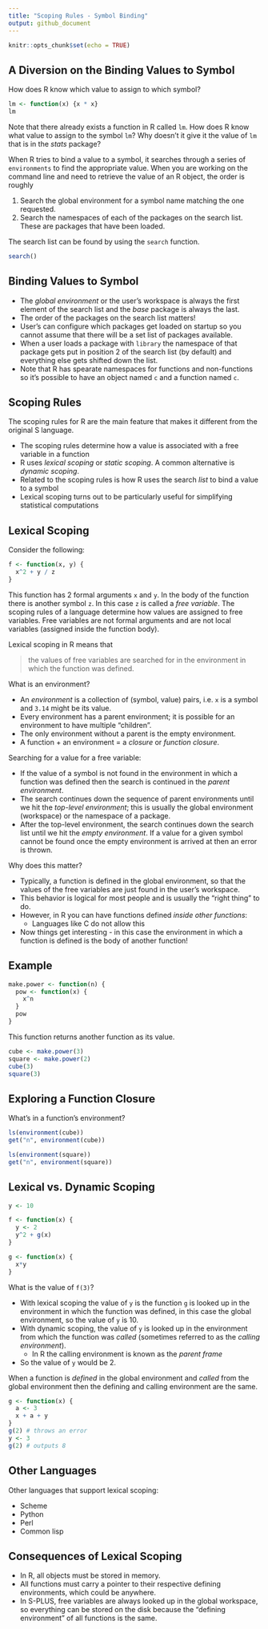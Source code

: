 ```yaml
---
title: "Scoping Rules - Symbol Binding"
output: github_document
---
```


```r
knitr::opts_chunk$set(echo = TRUE)
```

## A Diversion on the Binding Values to Symbol

How does R know which value to assign to which symbol?

```r
lm <- function(x) {x * x}
lm
```

Note that there already exists a function in R called `lm`. How does R know what value to assign to the symbol `lm`? Why doesn't it give it the value of `lm` that is in the *stats* package?

When R tries to bind a value to a symbol, it searches through a series of `environments` to find the appropriate value. When you are working on the command line and need to retrieve the value of an R object, the order is roughly

1. Search the global environment for a symbol name matching the one requested.
2. Search the namespaces of each of the packages on the search list. These are packages that have been loaded.

The search list can be found by using the `search` function.

```r
search()
```

## Binding Values to Symbol

* The *global environment* or the user's workspace is always the first element of the search list and the *base* package is always the last.
* The order of the packages on the search list matters!
* User's can configure which packages get loaded on startup so you cannot assume that there will be a set list of packages available.
* When a user loads a package with `library` the namespace of that package gets put in position 2 of the search list (by default) and everything else gets shifted down the list.
* Note that R has spearate namespaces for functions and non-functions so it's possible to have an object named `c` and a function named `c`.

## Scoping Rules

The scoping rules for R are the main feature that makes it different from the original S language.

* The scoping rules determine how a value is associated with a free variable in a function
* R uses *lexical scoping* or *static scoping*. A common alternative is *dynamic scoping*.
* Related to the scoping rules is how R uses the search *list* to bind a value to a symbol
* Lexical scoping turns out to be particularly useful for simplifying statistical computations

## Lexical Scoping

Consider the following:

```r
f <- function(x, y) {
  x^2 + y / z
}
```

This function has 2 formal arguments `x` and `y`. In the body of the function there is another symbol `z`. In this case `z` is called a *free variable*. The scoping rules of a language determine how values are assigned to free variables. Free variables are not formal arguments and are not local variables (assigned inside the function body).

Lexical scoping in R means that 

> the values of free variables are searched for in the environment in which the function was defined.

What is an environment?

* An *environment* is a collection of (symbol, value) pairs, i.e. `x` is a symbol and `3.14` might be its value.
* Every environment has a parent environment; it is possible for an environment to have multiple "children".
* The only environment without a parent is the empty environment.
* A function + an environment = a *closure* or *function closure*.

Searching for a value for a free variable:

* If the value of a symbol is not found in the environment in which a function was defined then the search is continued in the *parent environment*.
* The search continues down the sequence of parent environments until we hit the *top-level environment*; this is usually the global environment (workspace) or the namespace of a package.
* After the top-level environment, the search continues down the search list until we hit the *empty environment*. If a value for a given symbol cannot be found once the empty environment is arrived at then an error is thrown. 

Why does this matter?

* Typically, a function is defined in the global environment, so that the values of the free variables are just found in the user's workspace.
* This behavior is logical for most people and is usually the "right thing" to do.
* However, in R you can have functions defined *inside other functions*:
  - Languages like C do not allow this
* Now things get interesting - in this case the environment in which a function is defined is the body of another function!

## Example

```r
make.power <- function(n) {
  pow <- function(x) {
    x^n
  }
  pow
}
```

This function returns another function as its value.

```r
cube <- make.power(3)
square <- make.power(2)
cube(3)
square(3)
```

## Exploring a Function Closure

What's in a function's environment?
```r
ls(environment(cube))
get("n", environment(cube))

ls(environment(square))
get("n", environment(square))
```

## Lexical vs. Dynamic Scoping

```r
y <- 10

f <- function(x) {
  y <- 2
  y^2 + g(x)
}

g <- function(x) {
  x*y
}
```

What is the value of `f(3)`?

* With lexical scoping the value of `y` is the function `g` is looked up in the environment in which the function was defined, in this case the global environment, so the value of `y` is 10.
* With dynamic scoping, the value of `y` is looked up in the environment from which the function was *called* (sometimes referred to as the *calling environment*).
  - In R the calling environment is known as the *parent frame*
* So the value of `y` would be 2.

When a function is *defined* in the global environment and *called* from the global environment then the defining and calling environment are the same. 

```r
g <- function(x) {
  a <- 3
  x + a + y
}
g(2) # throws an error
y <- 3
g(2) # outputs 8
```

## Other Languages

Other languages that support lexical scoping:

* Scheme
* Python
* Perl
* Common lisp

## Consequences of Lexical Scoping

* In R, all objects must be stored in memory.
* All functions must carry a pointer to their respective defining environments, which could be anywhere.
* In S-PLUS, free variables are always looked up in the global workspace, so everything can be stored on the disk because the "defining environment" of all functions is the same.
